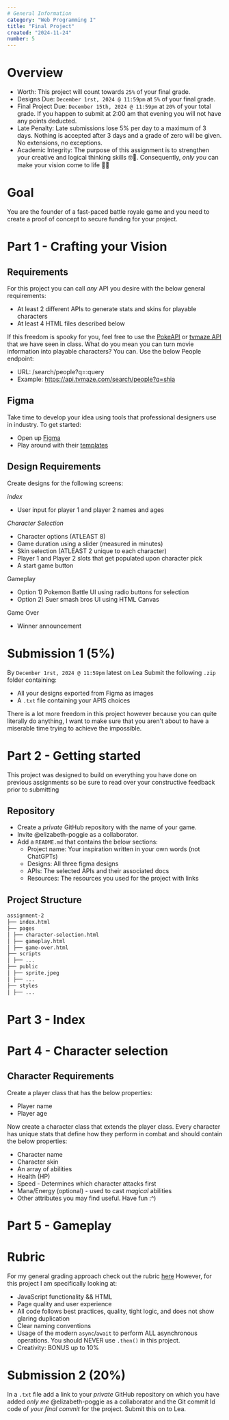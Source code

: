 ```yaml
---
# General Information
category: "Web Programming I"
title: "Final Project"
created: "2024-11-24"
number: 5
---
```


# Overview

- Worth: This project will count towards `25%` of your final grade.
- Designs Due: `December 1rst, 2024 @ 11:59pm` at `5%` of your final grade.
- Final Project Due: `December 15th, 2024 @ 11:59pm` at `20%` of your total grade. If you happen to submit at 2:00 am that evening you will not have any points deducted.
- Late Penalty: Late submissions lose 5% per day to a maximum of 3 days. Nothing is accepted after 3 days and a grade of zero will be given. No extensions, no exceptions.
- Academic Integrity: The purpose of this assignment is to strengthen your creative and logical thinking skills 🤓🎨. Consequently, _only you_ can make your vision come to life 💅✨

# Goal

You are the founder of a fast-paced battle royale game and you need to create a proof of concept to secure funding for your project.

# Part 1 - Crafting your Vision

## Requirements

For this project you can call _any_ API you desire with the below general requirements:

- At least 2 different APIs to generate stats and skins for playable characters
- At least 4 HTML files described below

If this freedom is spooky for you, feel free to use the [PokeAPI](https://pokeapi.co/) or [tvmaze API](https://www.tvmaze.com/api) that we have seen in class. What do you mean you can turn movie information into playable characters? You can. Use the below People endpoint:

- URL: /search/people?q=:query
- Example: https://api.tvmaze.com/search/people?q=shia

## Figma

Take time to develop your idea using tools that professional designers use in industry. To get started:

- Open up [Figma](https://www.figma.com/)
- Play around with their [templates](https://www.figma.com/templates/web-design-inspiration/)

## Design Requirements

Create designs for the following screens:

_index_

- User input for player 1 and player 2 names and ages

_Character Selection_

- Character options (ATLEAST 8)
- Game duration using a slider (measured in minutes)
- Skin selection (ATLEAST 2 unique to each character)
- Player 1 and Player 2 slots that get populated upon character pick
- A start game button

Gameplay

- Option 1) Pokemon Battle UI using radio buttons for selection
- Option 2) Suer smash bros UI using HTML Canvas

Game Over

- Winner announcement

# Submission 1 (5%)

By `December 1rst, 2024 @ 11:59pm` latest on Lea Submit the following `.zip` folder containing:

- All your designs exported from Figma as images
- A `.txt` file containing your APIS choices

There is a lot more freedom in this project however because you can quite literally do anything, I want to make sure that you aren't about to have a miserable time trying to achieve the impossible.

# Part 2 - Getting started

This project was designed to build on everything you have done on previous assignments so be sure to read over your constructive feedback prior to submitting

## Repository

- Create a _private_ GitHub repository with the name of your game.
- Invite @elizabeth-poggie as a collaborator.
- Add a `README.md` that contains the below sections:
  - Project name: Your inspiration written in your own words (not ChatGPTs)
  - Designs: All three figma designs
  - APIs: The selected APIs and their associated docs
  - Resources: The resources you used for the project with links

## Project Structure

```md
assignment-2
├── index.html
├── pages
│ ├── character-selection.html
│ ├── gameplay.html
│ ├── game-over.html
├── scripts
│ ├── ...
├── public
│ ├── sprite.jpeg
│ ├── ...
├── styles
│ ├── ...
```

# Part 3 - Index

# Part 4 - Character selection

## Character Requirements

Create a player class that has the below properties:

- Player name
- Player age

Now create a character class that extends the player class. Every character has unique stats that define how they perform in combat and should contain the below properties:

- Character name
- Character skin
- An array of abilities
- Health (HP)
- Speed - Determines which character attacks first
- Mana/Energy (optional) - used to cast _magical_ abilities
- Other attributes you may find useful. Have fun :^)

# Part 5 - Gameplay

# Rubric

For my general grading approach check out the rubric [here](https://www.elizabethpoggie.com/notes/john-abbott-college/admin_rubric) However, for this project I am specifically looking at:

- JavaScript functionality && HTML
- Page quality and user experience
- All code follows best practices, quality, tight logic, and does not show glaring duplication
- Clear naming conventions
- Usage of the modern `async`/`await` to perform ALL asynchronous operations. You should NEVER use `.then()` in this project.
- Creativity: BONUS up to 10%

# Submission 2 (20%)

In a `.txt` file add a link to your _private_ GitHub repository on which you have added _only me_ @elizabeth-poggie as a collaborator and the Git commit Id code of _your final commit_ for the project. Submit this on to Lea.
